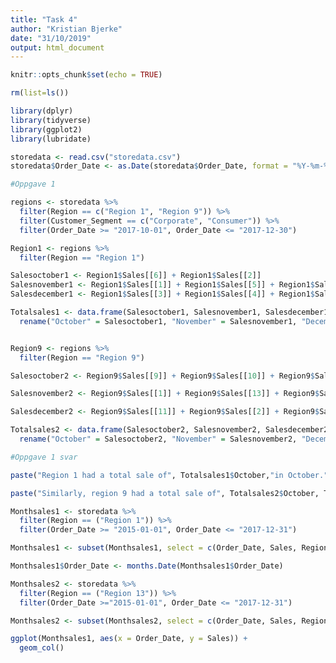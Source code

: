 ```yaml
---
title: "Task 4"
author: "Kristian Bjerke"
date: "31/10/2019"
output: html_document
---
```


```r
knitr::opts_chunk$set(echo = TRUE)
```

```r
rm(list=ls())
```

```r
library(dplyr)
library(tidyverse)
library(ggplot2)
library(lubridate)

```

```r
storedata <- read.csv("storedata.csv")
storedata$Order_Date <- as.Date(storedata$Order_Date, format = "%Y-%m-%d")
```

```r

#Oppgave 1

regions <- storedata %>%
  filter(Region == c("Region 1", "Region 9")) %>%
  filter(Customer_Segment == c("Corporate", "Consumer")) %>%
  filter(Order_Date >= "2017-10-01", Order_Date <= "2017-12-30")

Region1 <- regions %>%
  filter(Region == "Region 1")

Salesoctober1 <- Region1$Sales[[6]] + Region1$Sales[[2]]
Salesnovember1 <- Region1$Sales[[1]] + Region1$Sales[[5]] + Region1$Sales[[8]]
Salesdecember1 <- Region1$Sales[[3]] + Region1$Sales[[4]] + Region1$Sales[[7]]

Totalsales1 <- data.frame(Salesoctober1, Salesnovember1, Salesdecember1) %>%
  rename("October" = Salesoctober1, "November" = Salesnovember1, "December" = Salesdecember1)


Region9 <- regions %>%
  filter(Region == "Region 9")

Salesoctober2 <- Region9$Sales[[9]] + Region9$Sales[[10]] + Region9$Sales[[4]] + Region9$Sales[[7]] + Region9$Sales[[5]] + Region9$Sales[[12]] + Region9$Sales[[3]]

Salesnovember2 <- Region9$Sales[[1]] + Region9$Sales[[13]] + Region9$Sales[[8]]

Salesdecember2 <- Region9$Sales[[11]] + Region9$Sales[[2]] + Region9$Sales[[6]]

Totalsales2 <- data.frame(Salesoctober2, Salesnovember2, Salesdecember2) %>%
  rename("October" = Salesoctober2, "November" = Salesnovember2, "December" = Salesdecember2)

```

```r
#Oppgave 1 svar

paste("Region 1 had a total sale of", Totalsales1$October,"in October.", Totalsales1$November,"in November, and", Totalsales1$December,"for December.")

paste("Similarly, region 9 had a total sale of", Totalsales2$October, Totalsales2$November, Totalsales2$December,"in October, November and December respectively.")

```

```r
Monthsales1 <- storedata %>%
  filter(Region == ("Region 1")) %>%
  filter(Order_Date >= "2015-01-01", Order_Date <= "2017-12-31")

Monthsales1 <- subset(Monthsales1, select = c(Order_Date, Sales, Region))

Monthsales1$Order_Date <- months.Date(Monthsales1$Order_Date)

Monthsales2 <- storedata %>%
  filter(Region == ("Region 13")) %>%
  filter(Order_Date >="2015-01-01", Order_Date <= "2017-12-31")

Monthsales2 <- subset(Monthsales2, select = c(Order_Date, Sales, Region))

ggplot(Monthsales1, aes(x = Order_Date, y = Sales)) +
  geom_col()

```

